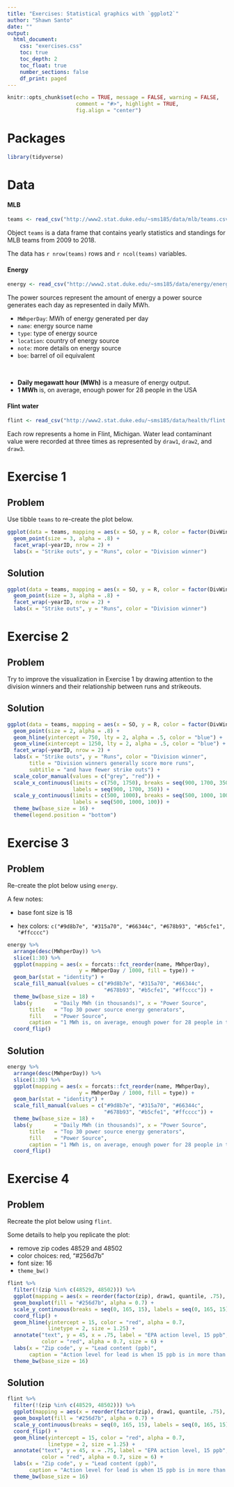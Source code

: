 ```yaml
---
title: "Exercises: Statistical graphics with `ggplot2`"
author: "Shawn Santo"
date: ""
output: 
  html_document:
    css: "exercises.css"
    toc: true
    toc_depth: 2
    toc_float: true
    number_sections: false
    df_print: paged
---
```


```r
knitr::opts_chunk$set(echo = TRUE, message = FALSE, warning = FALSE,
                      comment = "#>", highlight = TRUE,
                      fig.align = "center")
```

# Packages

```r
library(tidyverse)
```

# Data

#### MLB

```r
teams <- read_csv("http://www2.stat.duke.edu/~sms185/data/mlb/teams.csv")
```

Object `teams` is a data frame that contains yearly statistics and standings
for MLB teams from 2009 to 2018.

The data has `r nrow(teams)` rows and `r ncol(teams)` variables.

#### Energy

```r
energy <- read_csv("http://www2.stat.duke.edu/~sms185/data/energy/energy.csv")
```

The power sources represent the amount of energy a power source generates
each day as represented in daily MWh.

- `MWhperDay`: MWh of energy generated per day
- `name`: energy source name
- `type`: type of energy source
- `location`: country of energy source
- `note`: more details on energy source
- `boe`: barrel of oil equivalent

<br>

- **Daily megawatt hour (MWh)** is a measure of energy output.
- **1 MWh** is, on average, enough power for 28 people in the USA

#### Flint water

```r
flint <- read_csv("http://www2.stat.duke.edu/~sms185/data/health/flint.csv")
```

Each row represents a home in Flint, Michigan. Water lead contaminant
value were recorded at three times as represented by `draw1`, `draw2`, and
`draw3`.

# Exercise 1 {.tabset .tabset-fade .tabset-pills}

## Problem

Use tibble `teams` to re-create the plot below.

```r
ggplot(data = teams, mapping = aes(x = SO, y = R, color = factor(DivWin))) +
  geom_point(size = 3, alpha = .8) +
  facet_wrap(~yearID, nrow = 2) +
  labs(x = "Strike outs", y = "Runs", color = "Division winner")
```

## Solution

```r
ggplot(data = teams, mapping = aes(x = SO, y = R, color = factor(DivWin))) +
  geom_point(size = 3, alpha = .8) +
  facet_wrap(~yearID, nrow = 2) +
  labs(x = "Strike outs", y = "Runs", color = "Division winner")
```

# Exercise 2 {.tabset .tabset-fade .tabset-pills}

## Problem

Try to improve the visualization in Exercise 1 by drawing attention to the
division winners and their relationship between runs and strikeouts.

## Solution

```r
ggplot(data = teams, mapping = aes(x = SO, y = R, color = factor(DivWin))) +
  geom_point(size = 2, alpha = .8) +
  geom_hline(yintercept = 750, lty = 2, alpha = .5, color = "blue") +
  geom_vline(xintercept = 1250, lty = 2, alpha = .5, color = "blue") +
  facet_wrap(~yearID, nrow = 2) +
  labs(x = "Strike outs", y = "Runs", color = "Division winner",
       title = "Division winners generally score more runs",
       subtitle = "and have fewer strike outs") +
  scale_color_manual(values = c("grey", "red")) +
  scale_x_continuous(limits = c(750, 1750), breaks = seq(900, 1700, 350),
                     labels = seq(900, 1700, 350)) +
  scale_y_continuous(limits = c(500, 1000), breaks = seq(500, 1000, 100),
                     labels = seq(500, 1000, 100)) +
  theme_bw(base_size = 16) +
  theme(legend.position = "bottom")
```

# Exercise 3 {.tabset .tabset-fade .tabset-pills}

## Problem

Re-create the plot below using `energy`.

A few notes:

- base font size is 18

- hex colors: `c("#9d8b7e", "#315a70", "#66344c", "#678b93", "#b5cfe1", "#ffcccc")`

```r
energy %>% 
  arrange(desc(MWhperDay)) %>% 
  slice(1:30) %>% 
  ggplot(mapping = aes(x = forcats::fct_reorder(name, MWhperDay),
                       y = MWhperDay / 1000, fill = type)) +
  geom_bar(stat = "identity") +
  scale_fill_manual(values = c("#9d8b7e", "#315a70", "#66344c",
                               "#678b93", "#b5cfe1", "#ffcccc")) +
  theme_bw(base_size = 18) +
  labs(y       = "Daily MWh (in thousands)", x = "Power Source",
       title   = "Top 30 power source energy generators",
       fill    = "Power Source",
       caption = "1 MWh is, on average, enough power for 28 people in the USA") +
  coord_flip()
```
   
## Solution

```r
energy %>% 
  arrange(desc(MWhperDay)) %>% 
  slice(1:30) %>% 
  ggplot(mapping = aes(x = forcats::fct_reorder(name, MWhperDay),
                       y = MWhperDay / 1000, fill = type)) +
  geom_bar(stat = "identity") +
  scale_fill_manual(values = c("#9d8b7e", "#315a70", "#66344c",
                               "#678b93", "#b5cfe1", "#ffcccc")) +
  theme_bw(base_size = 18) +
  labs(y       = "Daily MWh (in thousands)", x = "Power Source",
       title   = "Top 30 power source energy generators",
       fill    = "Power Source",
       caption = "1 MWh is, on average, enough power for 28 people in the USA") +
  coord_flip()
```

# Exercise 4 {.tabset .tabset-fade .tabset-pills}

## Problem

Recreate the plot below using `flint`.

Some details to help you replicate the plot:

- remove zip codes 48529 and 48502
- color choices: red, "#256d7b"
- font size: 16
- `theme_bw()`

```r
flint %>% 
  filter(!(zip %in% c(48529, 48502))) %>% 
  ggplot(mapping = aes(x = reorder(factor(zip), draw1, quantile, .75), y = draw1)) +
  geom_boxplot(fill = "#256d7b", alpha = 0.7) +
  scale_y_continuous(breaks = seq(0, 165, 15), labels = seq(0, 165, 15)) +
  coord_flip() +
  geom_hline(yintercept = 15, color = "red", alpha = 0.7, 
             linetype = 2, size = 1.25) +
  annotate("text", y = 45, x = .75, label = "EPA action level, 15 ppb",
           color = "red", alpha = 0.7, size = 6) +
  labs(x = "Zip code", y = "Lead content (ppb)",
       caption = "Action level for lead is when 15 ppb is in more than 10% of customer taps sampled", title = "First draw of lead samples in Flint, MI homes") +
  theme_bw(base_size = 16)
```

## Solution

```r
flint %>% 
  filter(!(zip %in% c(48529, 48502))) %>% 
  ggplot(mapping = aes(x = reorder(factor(zip), draw1, quantile, .75), y = draw1)) +
  geom_boxplot(fill = "#256d7b", alpha = 0.7) +
  scale_y_continuous(breaks = seq(0, 165, 15), labels = seq(0, 165, 15)) +
  coord_flip() +
  geom_hline(yintercept = 15, color = "red", alpha = 0.7, 
             linetype = 2, size = 1.25) +
  annotate("text", y = 45, x = .75, label = "EPA action level, 15 ppb",
           color = "red", alpha = 0.7, size = 6) +
  labs(x = "Zip code", y = "Lead content (ppb)",
       caption = "Action level for lead is when 15 ppb is in more than 10% of customer taps sampled", title = "First draw of lead samples in Flint, MI homes") +
  theme_bw(base_size = 16)
```


